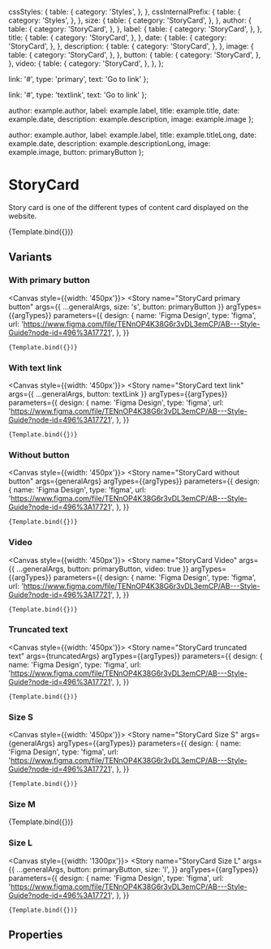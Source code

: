 
<Meta 
  title="Components/Structure/StoryCard"
  component={StoryCard}
  decorators={[withDesign]}
/>


  cssStyles: {
    table: {
      category: 'Styles',
    },
  },
  cssInternalPrefix: {
    table: {
      category: 'Styles',
    },
  },
  size: {
    table: {
      category: 'StoryCard',
    },
  },
  author: {
    table: {
      category: 'StoryCard',
    },
  },
  label: {
    table: {
      category: 'StoryCard',
    },
  },
  title: {
    table: {
      category: 'StoryCard',
    },
  },
  date: {
    table: {
      category: 'StoryCard',
    },
  },
  description: {
    table: {
      category: 'StoryCard',
    },
  },
  image: {
    table: {
      category: 'StoryCard',
    },
  },
  button: {
    table: {
      category: 'StoryCard',
    },
  },
  video: {
    table: {
      category: 'StoryCard',
    },
  },
};

  link: '#',
  type: 'primary',
  text: 'Go to link'
};

  link: '#',
  type: 'textlink',
  text: 'Go to link'
};

  author: example.author,
  label: example.label,
  title: example.title,
  date: example.date,
  description: example.description,
  image: example.image
};

  author: example.author,
  label: example.label,
  title: example.titleLong,
  date: example.date,
  description: example.descriptionLong,
  image: example.image,
  button: primaryButton
};


# StoryCard

Story card is one of the different types of content card displayed on the website.

<Canvas>
  <Story
    name="StoryCard"
    args={generalArgs}
    argTypes={{argTypes}}
    parameters={{
      design: {
        name: 'Figma Design',
        type: 'figma',
        url:
          'https://www.figma.com/file/TENnOP4K38G6r3vDL3emCP/AB---Style-Guide?node-id=496%3A17721',
      },
    }}
  >
    {Template.bind({})}
  </Story>
</Canvas>

## Variants

### With primary button

<Canvas style={{width: '450px'}}>
  <Story
    name="StoryCard primary button"
    args={{
      ...generalArgs,
      size: 's',
      button: primaryButton
    }}
    argTypes={{argTypes}}
    parameters={{
      design: {
        name: 'Figma Design',
        type: 'figma',
        url:
          'https://www.figma.com/file/TENnOP4K38G6r3vDL3emCP/AB---Style-Guide?node-id=496%3A17721',
      },
    }}
  >
    {Template.bind({})}
  </Story>
</Canvas>

### With text link

<Canvas style={{width: '450px'}}>
  <Story
    name="StoryCard text link"
    args={{
      ...generalArgs,
      button: textLink
    }}
    argTypes={{argTypes}}
    parameters={{
      design: {
        name: 'Figma Design',
        type: 'figma',
        url:
          'https://www.figma.com/file/TENnOP4K38G6r3vDL3emCP/AB---Style-Guide?node-id=496%3A17721',
      },
    }}
  >
    {Template.bind({})}
  </Story>
</Canvas>

### Without button

<Canvas style={{width: '450px'}}>
  <Story
    name="StoryCard without button"
    args={generalArgs}
    argTypes={{argTypes}}
    parameters={{
      design: {
        name: 'Figma Design',
        type: 'figma',
        url:
          'https://www.figma.com/file/TENnOP4K38G6r3vDL3emCP/AB---Style-Guide?node-id=496%3A17721',
      },
    }}
  >
    {Template.bind({})}
  </Story>
</Canvas>

### Video

<Canvas style={{width: '450px'}}>
  <Story
    name="StoryCard Video"
    args={{
      ...generalArgs,
      button: primaryButton,
      video: true
    }}
    argTypes={{argTypes}}
    parameters={{
      design: {
        name: 'Figma Design',
        type: 'figma',
        url:
          'https://www.figma.com/file/TENnOP4K38G6r3vDL3emCP/AB---Style-Guide?node-id=496%3A17721',
      },
    }}
  >
    {Template.bind({})}
  </Story>
</Canvas>

### Truncated text

<Canvas style={{width: '450px'}}>
  <Story
    name="StoryCard truncated text"
    args={truncatedArgs}
    argTypes={{argTypes}}
    parameters={{
      design: {
        name: 'Figma Design',
        type: 'figma',
        url:
          'https://www.figma.com/file/TENnOP4K38G6r3vDL3emCP/AB---Style-Guide?node-id=496%3A17721',
      },
    }}
  >
    {Template.bind({})}
  </Story>
</Canvas>

### Size S 

<Canvas style={{width: '450px'}}>
  <Story
    name="StoryCard Size S"
    args={generalArgs}
    argTypes={{argTypes}}
    parameters={{
      design: {
        name: 'Figma Design',
        type: 'figma',
        url:
          'https://www.figma.com/file/TENnOP4K38G6r3vDL3emCP/AB---Style-Guide?node-id=496%3A17721',
      },
    }}
  >
    {Template.bind({})}
  </Story>
</Canvas>

### Size M

<Canvas>
  <Story
    name="StoryCard Size M"
    args={{
      ...generalArgs,
      button: primaryButton,
      size: 'm',
      video: true
    }}
    argTypes={{argTypes}}
    parameters={{
      design: {
        name: 'Figma Design',
        type: 'figma',
        url:
          'https://www.figma.com/file/TENnOP4K38G6r3vDL3emCP/AB---Style-Guide?node-id=496%3A17721',
      },
    }}
  >
    {Template.bind({})}
  </Story>
</Canvas>

### Size L

<Canvas style={{width: '1300px'}}>
  <Story
    name="StoryCard Size L"
    args={{
      ...generalArgs,
      button: primaryButton,
      size: 'l',
    }}
    argTypes={{argTypes}}
    parameters={{
      design: {
        name: 'Figma Design',
        type: 'figma',
        url:
          'https://www.figma.com/file/TENnOP4K38G6r3vDL3emCP/AB---Style-Guide?node-id=496%3A17721',
      },
    }}
  >
    {Template.bind({})}
  </Story>
</Canvas>



## Properties

<ArgsTable of={StoryCard} />